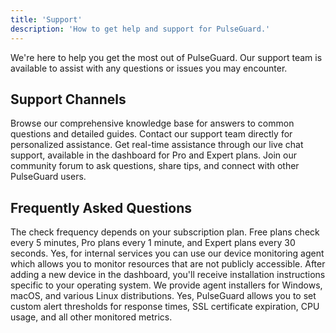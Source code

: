 ```yaml
---
title: 'Support'
description: 'How to get help and support for PulseGuard.'
---
```


We're here to help you get the most out of PulseGuard. Our support team is available to assist with any questions or issues you may encounter.

## Support Channels

<CardGroup cols={2}>
  <Card title="Knowledge Base" icon="book-open" href="#">
    Browse our comprehensive knowledge base for answers to common questions and detailed guides.
  </Card>
  <Card title="Email Support" icon="envelope" href="https://arjandh.notion.site/1ff0645fff30819ab883fe1e29743e7c">
    Contact our support team directly for personalized assistance.
  </Card>
  <Card title="Live Chat" icon="comments">
    Get real-time assistance through our live chat support, available in the dashboard for Pro and Expert plans.
  </Card>
  <Card title="Community" icon="users" href="#">
    Join our community forum to ask questions, share tips, and connect with other PulseGuard users.
  </Card>
</CardGroup>

## Frequently Asked Questions

<AccordionGroup>
  <Accordion title="How often does PulseGuard check my websites?">
    The check frequency depends on your subscription plan. Free plans check every 5 minutes, Pro plans every 1 minute, and Expert plans every 30 seconds.
  </Accordion>
  <Accordion title="Can I monitor internal services?">
    Yes, for internal services you can use our device monitoring agent which allows you to monitor resources that are not publicly accessible.
  </Accordion>
  <Accordion title="How do I install the device monitoring agent?">
    After adding a new device in the dashboard, you'll receive installation instructions specific to your operating system. We provide agent installers for Windows, macOS, and various Linux distributions.
  </Accordion>
  <Accordion title="Can I customize alert thresholds?">
    Yes, PulseGuard allows you to set custom alert thresholds for response times, SSL certificate expiration, CPU usage, and all other monitored metrics.
  </Accordion>
</AccordionGroup> 